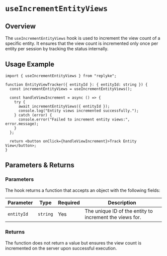 # `useIncrementEntityViews`

## Overview

The `useIncrementEntityViews` hook is used to increment the view count of a specific entity. It ensures that the view count is incremented only once per entity per session by tracking the status internally.

## Usage Example

```tsx
import { useIncrementEntityViews } from "replyke";

function EntityViewTracker({ entityId }: { entityId: string }) {
  const incrementEntityViews = useIncrementEntityViews();

  const handleViewIncrement = async () => {
    try {
      await incrementEntityViews({ entityId });
      console.log("Entity views incremented successfully.");
    } catch (error) {
      console.error("Failed to increment entity views:", error.message);
    }
  };

  return <button onClick={handleViewIncrement}>Track Entity View</button>;
}
```


## Parameters & Returns

### Parameters

The hook returns a function that accepts an object with the following fields:

| Parameter   | Type      | Required | Description                             |
|-------------|-----------|----------|-----------------------------------------|
| `entityId`  | `string`  | Yes      | The unique ID of the entity to increment the views for. |

### Returns

The function does not return a value but ensures the view count is incremented on the server upon successful execution.
